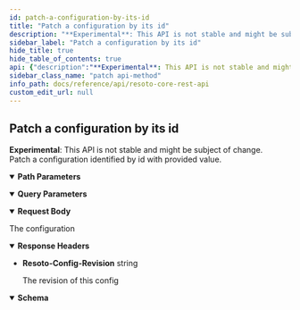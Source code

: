 ```yaml
---
id: patch-a-configuration-by-its-id
title: "Patch a configuration by its id"
description: "**Experimental**: This API is not stable and might be subject of change.<br/>"
sidebar_label: "Patch a configuration by its id"
hide_title: true
hide_table_of_contents: true
api: {"description":"**Experimental**: This API is not stable and might be subject of change.<br/>\nPatch a configuration identified by id with provided value.\n","tags":["config"],"parameters":[{"name":"config_id","required":true,"in":"path","description":"the identifier of the config to get.","schema":{"type":"string"}},{"name":"validate","required":false,"in":"query","description":"This parameter can be used to turn off config validation.\nIn case it is not defined or not set to false, every configuaration value is validated.\n","schema":{"type":"boolean"}},{"name":"dry_run","required":false,"in":"query","description":"This parameter can be used to test if the config could be patched without really changing it.\nIt will perform all validations but not store the new value.\n","schema":{"type":"boolean"}}],"requestBody":{"content":{"application/json":{"schema":{"type":"object","additionalProperties":true}}}},"responses":{"200":{"description":"The configuration","headers":{"Resoto-Config-Revision":{"description":"The revision of this config","schema":{"type":"string"}}},"content":{"application/json":{"schema":{"type":"object","additionalProperties":true}}}}},"method":"patch","path":"/config/{config_id}","servers":[{"url":"https://{host}:{port}","variables":{"host":{"default":"localhost"},"port":{"default":"8900"}}}],"jsonRequestBodyExample":{},"info":{"title":"Resoto Core REST API","version":"V1"},"postman":{"name":"Patch a configuration by its id","description":{"content":"**Experimental**: This API is not stable and might be subject of change.<br/>\nPatch a configuration identified by id with provided value.\n","type":"text/plain"},"url":{"path":["config",":config_id"],"host":["{{baseUrl}}"],"query":[{"disabled":false,"description":{"content":"This parameter can be used to turn off config validation.\nIn case it is not defined or not set to false, every configuaration value is validated.\n","type":"text/plain"},"key":"validate","value":""},{"disabled":false,"description":{"content":"This parameter can be used to test if the config could be patched without really changing it.\nIt will perform all validations but not store the new value.\n","type":"text/plain"},"key":"dry_run","value":""}],"variable":[{"disabled":false,"description":{"content":"(Required) the identifier of the config to get.","type":"text/plain"},"type":"any","value":"","key":"config_id"}]},"header":[{"key":"Content-Type","value":"application/json"},{"key":"Accept","value":"application/json"}],"method":"PATCH","body":{"mode":"raw","raw":"\"\"","options":{"raw":{"language":"json"}}}}}
sidebar_class_name: "patch api-method"
info_path: docs/reference/api/resoto-core-rest-api
custom_edit_url: null
---
```



## Patch a configuration by its id

**Experimental**: This API is not stable and might be subject of change.<br/> Patch a configuration identified by id with provided value.

<details style={{"marginBottom":"1rem"}} data-collapsed={false} open={true}><summary style={{}}><strong>Path Parameters</strong></summary><div><ul><ParamsItem className={"paramsItem"} param={{"name":"config_id","required":true,"in":"path","description":"the identifier of the config to get.","schema":{"type":"string"}}}></ParamsItem></ul></div></details><details style={{"marginBottom":"1rem"}} data-collapsed={false} open={true}><summary style={{}}><strong>Query Parameters</strong></summary><div><ul><ParamsItem className={"paramsItem"} param={{"name":"validate","required":false,"in":"query","description":"This parameter can be used to turn off config validation.\nIn case it is not defined or not set to false, every configuaration value is validated.\n","schema":{"type":"boolean"}}}></ParamsItem><ParamsItem className={"paramsItem"} param={{"name":"dry_run","required":false,"in":"query","description":"This parameter can be used to test if the config could be patched without really changing it.\nIt will perform all validations but not store the new value.\n","schema":{"type":"boolean"}}}></ParamsItem></ul></div></details><MimeTabs><TabItem label={"application/json"} value={"application/json-schema"}><details style={{}} data-collapsed={false} open={true}><summary style={{"textAlign":"left"}}><strong>Request Body</strong></summary><div style={{"textAlign":"left","marginLeft":"1rem"}}></div><ul style={{"marginLeft":"1rem"}}><SchemaItem name={"property name*"} required={false} schemaName={"any"} qualifierMessage={undefined} schema={{"type":"object","additionalProperties":true}} collapsible={false} discriminator={false}></SchemaItem></ul></details></TabItem></MimeTabs><div><ApiTabs><TabItem label={"200"} value={"200"}><div>

The configuration

</div><details style={{"textAlign":"left","marginBottom":"1rem"}} data-collaposed={true} open={false}><summary style={{}}><strong>Response Headers</strong></summary><ul style={{"marginLeft":"1rem"}}><li className={"schemaItem"}><summary style={{}}><strong>Resoto-Config-Revision</strong><span style={{"opacity":"0.6"}}> string</span></summary><div><div style={{"marginTop":".5rem","marginBottom":".5rem"}}>

The revision of this config

</div></div></li></ul></details><div><MimeTabs schemaType={"response"}><TabItem label={"application/json"} value={"application/json"}><SchemaTabs><TabItem label={"Schema"} value={"Schema"}><details style={{}} data-collapsed={false} open={true}><summary style={{"textAlign":"left"}}><strong>Schema</strong></summary><div style={{"textAlign":"left","marginLeft":"1rem"}}></div><ul style={{"marginLeft":"1rem"}}><SchemaItem name={"property name*"} required={false} schemaName={"any"} qualifierMessage={undefined} schema={{"type":"object","additionalProperties":true}} collapsible={false} discriminator={false}></SchemaItem></ul></details></TabItem><TabItem label={"Example (from schema)"} value={"Example (from schema)"}><ResponseSamples responseExample={"{}"} language={"json"}></ResponseSamples></TabItem></SchemaTabs></TabItem></MimeTabs></div></TabItem></ApiTabs></div>
